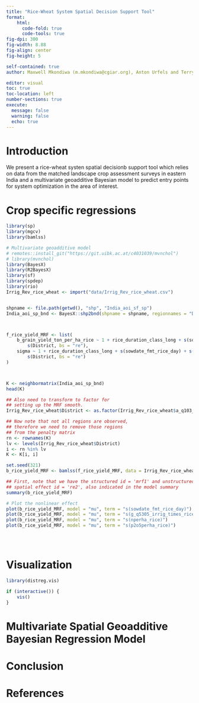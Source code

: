 ```yaml
---
title: "Rice-Wheat System Spatial Decision Support Tool"
format: 
    html:
      code-fold: true
      code-tools: true
fig-dpi: 300
fig-width: 8.88
fig-align: center
fig-height: 5

self-contained: true
author: Maxwell Mkondiwa (m.mkondiwa@cgiar.org), Anton Urfels and Terry Hurley

editor: visual
toc: true
toc-location: left
number-sections: true
execute: 
  message: false
  warning: false
  echo: true
---
```


# Introduction
We present a rice-wheat systen spatial decisionb support tool which relies on data from the matched landscape crop assessment surveys in eastern India and a multivariate geoadditive Bayesian model to predict entry points for system optimization in the area of interest. 


# Crop specific regressions
```r
library(sp)
library(mgcv)
library(bamlss)

# Multivariate geoadditive model
# remotes::install_git("https://git.uibk.ac.at/c4031039/mvnchol")
# library(mvnchol)
library(BayesX)
library(R2BayesX)
library(sf)
library(spdep)
library(rio)
Irrig_Rev_rice_wheat <- import("data/Irrig_Rev_rice_wheat.csv")


shpname <- file.path(getwd(), "shp", "India_aoi_sf_sp")
India_aoi_sp_bnd <- BayesX::shp2bnd(shpname = shpname, regionnames = "District", check.is.in = F)



f_rice_yield_MRF <- list(
    b_grain_yield_ton_per_ha_rice ~ 1 + rice_duration_class_long + s(sowdate_fmt_rice_day) + s(g_q5305_irrig_times_rice) + s(nperha_rice) + s(p2o5perha_rice) + s(District, bs = "mrf", xt = list("penalty" = K)) +
        s(District, bs = "re"),
    sigma ~ 1 + rice_duration_class_long + s(sowdate_fmt_rice_day) + s(g_q5305_irrig_times_rice) + s(nperha_rice) + s(p2o5perha_rice) + s(District, bs = "mrf", xt = list("penalty" = K)) +
        s(District, bs = "re")
)



K <- neighbormatrix(India_aoi_sp_bnd)
head(K)

## Also need to transform to factor for
## setting up the MRF smooth.
Irrig_Rev_rice_wheat$District <- as.factor(Irrig_Rev_rice_wheat$a_q103_district)

## Now note that not all regions are observed,
## therefore we need to remove those regions
## from the penalty matrix
rn <- rownames(K)
lv <- levels(Irrig_Rev_rice_wheat$District)
i <- rn %in% lv
K <- K[i, i]

set.seed(321)
b_rice_yield_MRF <- bamlss(f_rice_yield_MRF, data = Irrig_Rev_rice_wheat, family = "gaussian")

## First, note that we have the structured id = 'mrf1' and unstructured
## spatial effect id = 're2', also indicated in the model summary
summary(b_rice_yield_MRF)

# Plot the nonlinear effect
plot(b_rice_yield_MRF, model = "mu", term = "s(sowdate_fmt_rice_day)")
plot(b_rice_yield_MRF, model = "mu", term = "s(g_q5305_irrig_times_rice)")
plot(b_rice_yield_MRF, model = "mu", term = "s(nperha_rice)")
plot(b_rice_yield_MRF, model = "mu", term = "s(p2o5perha_rice)")





```

# Visualization 
```r
library(distreg.vis)

if (interactive()) {
    vis()
}

```



# Multivariate Spatial Geoadditive Bayesian Regression Model


# Conclusion 





# References 